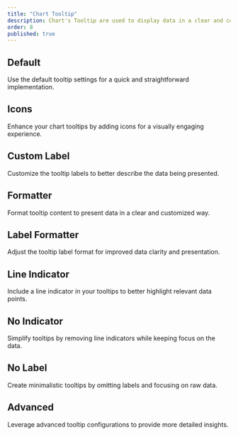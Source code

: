 ```yaml
---
title: "Chart Tooltip"
description: Chart's Tooltip are used to display data in a clear and concise manner. They are ideal for presenting information in a visually appealing and easy-to-understand format.
order: 8
published: true
---
```


## Default
Use the default tooltip settings for a quick and straightforward implementation.
<Demo center className='w-full' component="charts/tooltip/tooltip-chart-default-demo"/>

## Icons
Enhance your chart tooltips by adding icons for a visually engaging experience.
<Demo center className='w-full' component="charts/tooltip/tooltip-chart-icons-demo"/>

## Custom Label
Customize the tooltip labels to better describe the data being presented.
<Demo center className='w-full' component="charts/tooltip/tooltip-chart-custom-label-demo"/>

## Formatter
Format tooltip content to present data in a clear and customized way.
<Demo center className='w-full' component="charts/tooltip/tooltip-chart-formatter-demo"/>

## Label Formatter
Adjust the tooltip label format for improved data clarity and presentation.
<Demo center className='w-full' component="charts/tooltip/tooltip-chart-label-formatter-demo"/>

## Line Indicator
Include a line indicator in your tooltips to better highlight relevant data points.
<Demo center className='w-full' component="charts/tooltip/tooltip-chart-line-indicator-demo"/>

## No Indicator
Simplify tooltips by removing line indicators while keeping focus on the data.
<Demo center className='w-full' component="charts/tooltip/tooltip-chart-no-indicator-demo"/>

## No Label
Create minimalistic tooltips by omitting labels and focusing on raw data.
<Demo center className='w-full' component="charts/tooltip/tooltip-chart-no-label-demo"/>

## Advanced
Leverage advanced tooltip configurations to provide more detailed insights.
<Demo center className='w-full' component="charts/tooltip/tooltip-chart-advance-demo"/>
